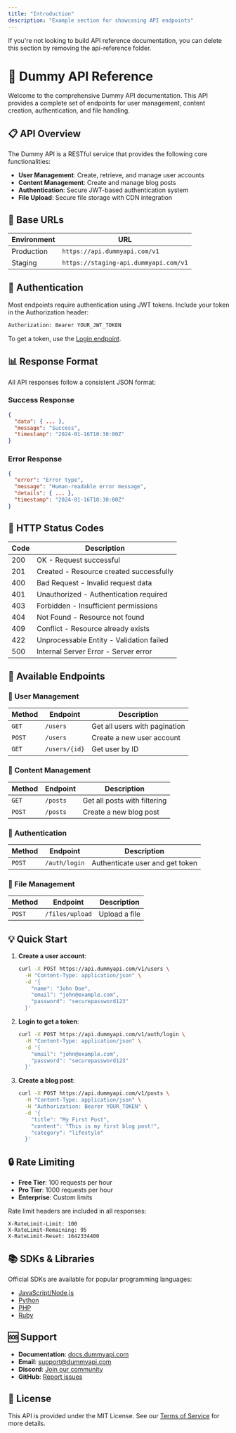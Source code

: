```yaml
---
title: "Introduction"
description: "Example section for showcasing API endpoints"
---
```


<Note>
  If you're not looking to build API reference documentation, you can delete
  this section by removing the api-reference folder.
</Note>

# 🚀 Dummy API Reference

Welcome to the comprehensive Dummy API documentation. This API provides a complete set of endpoints for user management, content creation, authentication, and file handling.

## 📋 API Overview

The Dummy API is a RESTful service that provides the following core functionalities:

- **User Management**: Create, retrieve, and manage user accounts
- **Content Management**: Create and manage blog posts
- **Authentication**: Secure JWT-based authentication system
- **File Upload**: Secure file storage with CDN integration

## 🔗 Base URLs

| Environment | URL                                   |
| ----------- | ------------------------------------- |
| Production  | `https://api.dummyapi.com/v1`         |
| Staging     | `https://staging-api.dummyapi.com/v1` |

## 🔐 Authentication

Most endpoints require authentication using JWT tokens. Include your token in the Authorization header:

```bash
Authorization: Bearer YOUR_JWT_TOKEN
```

To get a token, use the [Login endpoint](/api-reference/endpoint/login).

## 📊 Response Format

All API responses follow a consistent JSON format:

### Success Response

```json
{
  "data": { ... },
  "message": "Success",
  "timestamp": "2024-01-16T10:30:00Z"
}
```

### Error Response

```json
{
  "error": "Error type",
  "message": "Human-readable error message",
  "details": { ... },
  "timestamp": "2024-01-16T10:30:00Z"
}
```

## 📝 HTTP Status Codes

| Code | Description                              |
| ---- | ---------------------------------------- |
| 200  | OK - Request successful                  |
| 201  | Created - Resource created successfully  |
| 400  | Bad Request - Invalid request data       |
| 401  | Unauthorized - Authentication required   |
| 403  | Forbidden - Insufficient permissions     |
| 404  | Not Found - Resource not found           |
| 409  | Conflict - Resource already exists       |
| 422  | Unprocessable Entity - Validation failed |
| 500  | Internal Server Error - Server error     |

## 🔗 Available Endpoints

### 👤 User Management

| Method | Endpoint      | Description                   |
| ------ | ------------- | ----------------------------- |
| `GET`  | `/users`      | Get all users with pagination |
| `POST` | `/users`      | Create a new user account     |
| `GET`  | `/users/{id}` | Get user by ID                |

### 📝 Content Management

| Method | Endpoint | Description                  |
| ------ | -------- | ---------------------------- |
| `GET`  | `/posts` | Get all posts with filtering |
| `POST` | `/posts` | Create a new blog post       |

### 🔐 Authentication

| Method | Endpoint      | Description                     |
| ------ | ------------- | ------------------------------- |
| `POST` | `/auth/login` | Authenticate user and get token |

### 📁 File Management

| Method | Endpoint        | Description   |
| ------ | --------------- | ------------- |
| `POST` | `/files/upload` | Upload a file |

## 💡 Quick Start

1. **Create a user account**:

   ```bash
   curl -X POST https://api.dummyapi.com/v1/users \
     -H "Content-Type: application/json" \
     -d '{
       "name": "John Doe",
       "email": "john@example.com",
       "password": "securepassword123"
     }'
   ```

2. **Login to get a token**:

   ```bash
   curl -X POST https://api.dummyapi.com/v1/auth/login \
     -H "Content-Type: application/json" \
     -d '{
       "email": "john@example.com",
       "password": "securepassword123"
     }'
   ```

3. **Create a blog post**:
   ```bash
   curl -X POST https://api.dummyapi.com/v1/posts \
     -H "Content-Type: application/json" \
     -H "Authorization: Bearer YOUR_TOKEN" \
     -d '{
       "title": "My First Post",
       "content": "This is my first blog post!",
       "category": "lifestyle"
     }'
   ```

## 🔒 Rate Limiting

- **Free Tier**: 100 requests per hour
- **Pro Tier**: 1000 requests per hour
- **Enterprise**: Custom limits

Rate limit headers are included in all responses:

```
X-RateLimit-Limit: 100
X-RateLimit-Remaining: 95
X-RateLimit-Reset: 1642334400
```

## 📚 SDKs & Libraries

Official SDKs are available for popular programming languages:

- [JavaScript/Node.js](https://github.com/dummyapi/js-sdk)
- [Python](https://github.com/dummyapi/python-sdk)
- [PHP](https://github.com/dummyapi/php-sdk)
- [Ruby](https://github.com/dummyapi/ruby-sdk)

## 🆘 Support

- **Documentation**: [docs.dummyapi.com](https://docs.dummyapi.com)
- **Email**: support@dummyapi.com
- **Discord**: [Join our community](https://discord.gg/dummyapi)
- **GitHub**: [Report issues](https://github.com/dummyapi/api/issues)

## 📄 License

This API is provided under the MIT License. See our [Terms of Service](https://dummyapi.com/terms) for more details.
